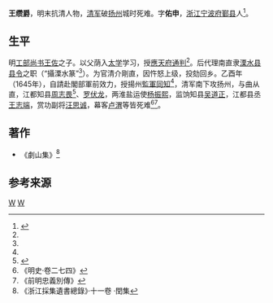 '''王缵爵'''，明末抗清人物，[[清军|清军]]破[[扬州|扬州]]城时死难。字'''佑申'''，[[浙江|浙江]][[宁波府|宁波府]][[鄞县|鄞县]]人<ref name="Wang">{{cite web|url=http://www.wenxue100.com/book_TaiWanWenXianCongKan/133_34.thtml |title=《南疆繹史》·勘本·卷二十三  |publisher=臺灣文獻叢刊}}</ref>。

==生平==

明[[工部尚书|工部尚书]][[王佐_(工部尚書)|王佐]]之子。以父荫入[[太学|太学]]学习，授[[應天府|應天府]][[通判|通判]]<ref name="Wang"/>。后代理南直隶[[溧水县|溧水县]][[县令|县令]]之职（“攝溧水篆”<ref name="Wang"/>）。为官清介剛直，因忤怒上级，投劾回乡。乙酉年（1645年），自請赴閣部軍前效力，授揚州[[監軍|監軍]][[同知|同知]]<ref name="Wang"/>，清军南下攻扬州，与曲从直，江都知县[[周志畏|周志畏]]<ref>{{cite web |url=http://news.ifeng.com/history/zhongguogudaishi/detail_2008_11/28/326255_3.shtml |title=最多人污蔑的明朝：亡国不亡骨气 断头不断脊梁 |publisher=凤凰网历史综合 |date=2008年11月28日 |accessdate=2016年8月29日 |archive-date=2014年8月31日 |archive-url=https://web.archive.org/web/20140831213341/http://news.ifeng.com/history/zhongguogudaishi/detail_2008_11/28/326255_3.shtml |dead-url=no }}</ref>、[[罗伏龙|罗伏龙]]，两淮盐运使[[杨振熙|杨振熙]]，监饷知县[[吴道正|吴道正]]，江都县丞[[王志端|王志端]]，赏功副将[[汪思诚|汪思诚]]，幕客[[卢渭|卢渭]]等皆死难<ref>《明史·卷二七四》</ref><ref>《前明忠義別傳》</ref>。

==著作==
* 《劇山集》<ref>《浙江採集遺書總錄》·十一卷 ·閏集</ref>

==参考来源==
{{reflist|2}}

[[Category:鄞县人|W]]
[[Category:南明战争身亡者|W]]